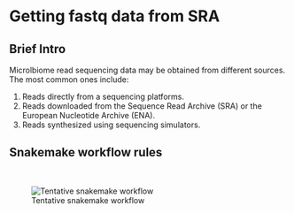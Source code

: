 # Getting fastq data from SRA

## Brief Intro
Microlbiome read sequencing data may be obtained from different sources. The most common ones include:

1. Reads directly from a sequencing platforms.
2. Reads downloaded from the Sequence Read Archive (SRA) or the European Nucleotide Archive (ENA).
3. Reads synthesized using sequencing simulators.

## Snakemake workflow rules

<br>

![Tentative snakemake workflow](dags/rulegraph.svg)

<br>